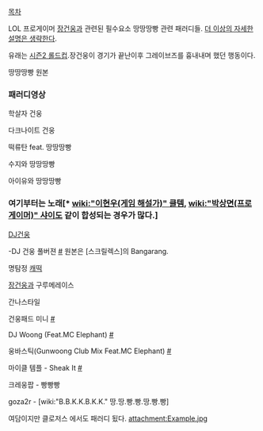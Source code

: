 [[목차]]

LOL 프로게이머 [[장건웅]]과 관련된 필수요소 땅땅땅빵 관련 패러디들. [[더 이상의 자세한 설명은 생략한다]].

유래는 [[시즌2 롤드컵]].장건웅이 경기가 끝난이후 그레이브즈를 흉내내며 했던 행동이다.

땅땅땅빵 원본
{{{#!html
<iframe width="640" height="360" src="http://www.youtube.com/embed/83pjAmgKx_s?feature=player_detailpage" frameborder="0" allowfullscreen></iframe>
}}}
=== 패러디영상 ===
학살자 건웅
{{{#!html
<iframe width="640" height="360" src="http://www.youtube.com/embed/39ac5hNG4OE?feature=player_detailpage" frameborder="0" allowfullscreen></iframe>
}}}

다크나이트 건웅
{{{#!html
<iframe width="640" height="360" src="http://www.youtube.com/embed/S6o989TNGGU?feature=player_detailpage" frameborder="0" allowfullscreen></iframe>
}}}

떡류탄 feat. 땅땅땅빵
{{{#!html
<iframe width="640" height="360" src="http://www.youtube.com/embed/9gcCI1teT0c?feature=player_embedded" frameborder="0" allowfullscreen></iframe>
}}}

수지와 땅땅땅빵
{{{#!html
<iframe width="640" height="360" src="http://www.youtube.com/embed/YdREvwRFHfI?feature=player_detailpage" frameborder="0" allowfullscreen></iframe>
}}}

아이유와 땅땅땅빵
{{{#!html
<iframe width="640" height="360" src="http://www.youtube.com/embed/W9ihs5HRH-s?feature=player_detailpage" frameborder="0" allowfullscreen></iframe>
}}}

=== 여기부터는 노래[* [[wiki:"이현우(게임 해설가)" 클템]], [[wiki:"박상면(프로게이머)" 샤이]]도 같이 합성되는 경우가 많다.] ===
[[DJ]]건웅
{{{#!html
<iframe width="640" height="360" src="http://www.youtube.com/embed/0cBdu9o6V9A?feature=player_embedded" frameborder="0" allowfullscreen></iframe>
}}}

-DJ 건웅 풀버젼 [http://www.inven.co.kr/board/powerbbs.php?come_idx=2775&query=view&p=2&my=&category=&sort=PID&orderby=&where=&name=&subject=&content=&keyword=&sterm=&iskin=&l=17324 #] 원본은 [스크릴렉스]의 Bangarang.


명탐정 [[캐떡]]
{{{#!html
<iframe width="640" height="360" src="http://www.youtube.com/embed/UB1uzA3VkkU?feature=player_detailpage" frameborder="0" allowfullscreen></iframe>
}}}


[[장건웅]]과 구루메레이스
{{{#!html
<iframe width="640" height="360" src="http://www.youtube.com/embed/qGC8_1V0F-c?feature=player_detailpage" frameborder="0" allowfullscreen></iframe>
}}}


간나스타일
{{{#!html
<iframe width="640" height="360" src="http://www.youtube.com/embed/i5DXu5REa5Y?feature=player_detailpage" frameborder="0" allowfullscreen></iframe>
}}}

건웅패드 미니 [http://www.inven.co.kr/board/powerbbs.php?come_idx=2775&l=11970 #]

DJ Woong (Feat.MC Elephant) [http://gall.dcinside.com/list.php?id=leagueoflegends1&no=1354732&page=5&recommend=1&recommend=1&bbs= #]

웅바스틱(Gunwoong Club Mix Feat.MC Elephant) [http://www.inven.co.kr/board/powerbbs.php?come_idx=2775&query=view&p=2&my=&category=&sort=PID&orderby=&where=&name=&subject=&content=&keyword=&sterm=&iskin=&l=20170 #]

마이클 템플 - Sheak It [http://www.inven.co.kr/board/powerbbs.php?come_idx=2775&l=20542 #]

크레웅팝 - 빵빵빵
{{{#!html
<iframe width="720" height="438" src="http://serviceapi.nmv.naver.com/flash/convertIframeTag.nhn?vid=6AD6CD137850149DE79F1FB4FA296786A225&outKey=V127483c160211dd042356f2784f4d9243f6a157ebccabc40e1d36f2784f4d9243f6a" frameborder="no" scrolling="no"></iframe>
}}}

goza2r - [wiki:"B.B.K.K.B.K.K." 땅.땅.빵.빵.땅.빵.빵]
{{{#!html
<iframe width="640" height="360" src="http://www.youtube.com/embed/K7-CYdgSN08?feature=player_detailpage" frameborder="0" allowfullscreen></iframe>
}}}

여담이지만 클로저스 에서도 패러디 됬다.
attachment:Example.jpg
